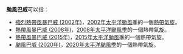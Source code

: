 {{NoteTA
|G1=TyphoonNew
|G2=TyphoonOld
|G3=Weather
}}
'''颱風巴威'''可以指：

* [[強烈熱帶風暴巴威_(2002年)|強烈熱帶風暴巴威 (2002年)]]，[[2002年太平洋颱風季|2002年太平洋颱風季]]的一個[[熱帶氣旋|熱帶氣旋]]。
* [[熱帶風暴巴威_(2008年)|熱帶風暴巴威 (2008年)]]，[[2008年太平洋颱風季|2008年太平洋颱風季]]的一個熱帶氣旋。
* [[熱帶風暴巴威_(2015年)|熱帶風暴巴威 (2015年)]]，[[2015年太平洋颱風季|2015年太平洋颱風季]]的一個熱帶氣旋。
* [[颱風巴威_(2020年)|颱風巴威 (2020年)]]，[[2020年太平洋颱風季|2020年太平洋颱風季]]的一個熱帶氣旋。

{{消歧義|cat=熱帶氣旋消歧義}}

{{start box}}
{{succession box|[[颱風海高斯|海高斯]]|[[颱風美莎克|美莎克]]|太平洋颱風季名稱|巴威}}
{{end box}}

{{太平洋颱風季熱帶氣旋名單}}